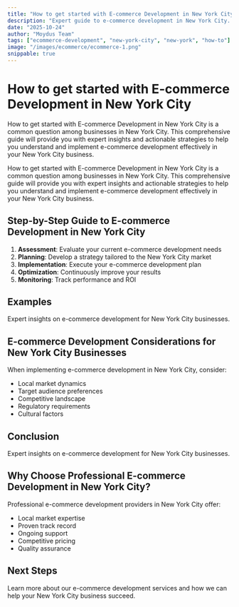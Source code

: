 ```yaml
---
title: "How to get started with E-commerce Development in New York City"
description: "Expert guide to e-commerce development in New York City. Learn best practices, pricing, and strategies for New York City businesses."
date: "2025-10-24"
author: "Moydus Team"
tags: ["ecommerce-development", "new-york-city", "new-york", "how-to"]
image: "/images/ecommerce/ecommerce-1.png"
snippable: true
---
```


# How to get started with E-commerce Development in New York City

How to get started with E-commerce Development in New York City is a common question among businesses in New York City. This comprehensive guide will provide you with expert insights and actionable strategies to help you understand and implement e-commerce development effectively in your New York City business.

How to get started with E-commerce Development in New York City is a common question among businesses in New York City. This comprehensive guide will provide you with expert insights and actionable strategies to help you understand and implement e-commerce development effectively in your New York City business.

## Step-by-Step Guide to E-commerce Development in New York City

1. **Assessment**: Evaluate your current e-commerce development needs
2. **Planning**: Develop a strategy tailored to the New York City market
3. **Implementation**: Execute your e-commerce development plan
4. **Optimization**: Continuously improve your results
5. **Monitoring**: Track performance and ROI

## Examples

Expert insights on e-commerce development for New York City businesses.

## E-commerce Development Considerations for New York City Businesses

When implementing e-commerce development in New York City, consider:
- Local market dynamics
- Target audience preferences
- Competitive landscape
- Regulatory requirements
- Cultural factors

## Conclusion

Expert insights on e-commerce development for New York City businesses.

## Why Choose Professional E-commerce Development in New York City?

Professional e-commerce development providers in New York City offer:
- Local market expertise
- Proven track record
- Ongoing support
- Competitive pricing
- Quality assurance

## Next Steps

Learn more about our e-commerce development services and how we can help your New York City business succeed.

<GeoCTA 
  city="New York City"
  service="E-commerce Development"
  ctaText="Get Started Today"
/>
